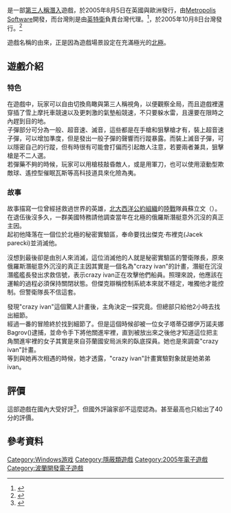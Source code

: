 {{NoteTA
| G1=Games
}}
{{Infobox VG
| title = 曙光特攻
| english = Soldier Elite
| english2 = Aurora Watching
| image = 曙光特攻.jpg
| developer = [[Metropolis_Software|Metropolis Software]]
| publisher = {{vgr|TW|[[英特衛|英特衛]]}}
| engine = [[RenderWare|RenderWare]]
| released = '''Microsoft Windows'''{{Vgrelease|EU|2005年8月5日|TW|2005年10月8日}}
| genre = [[第三人稱射擊|第三人稱]][[隱蔽類遊戲|潛入]]
| modes = [[單人遊戲|單人遊戲]]
| platforms = [[Microsoft_Windows|Microsoft Windows]]
|designer = Adrian Moore, Mark Webley, Oliver Purkiss, James Brown, Peter Molyneux, Andrzej Zamoski, Ben Huskins, Stephen Hood, amongst others.
}}

{{vgname|曙光特攻|en=Aurora Watching|eu=Soldier Elite|na=Aurora Watching|cn=守望极光|tw=曙光特攻}}是一部[[第三人稱射擊|第三人稱]][[隱蔽類遊戲|潛入]]遊戲，於2005年8月5日在英國與歐洲發行，由[[Metropolis_Software|Metropolis Software]]開發，而台灣則是由[[英特衛|英特衛]]負責台灣代理。<ref>{{Cite web| url= http://gnn.gamer.com.tw/5/20735.html| title= 匿蹤遊戲《Aurora Watching》第三季推出繁體中文版| accessdate= 2005-07-30| author= GNN 記者 小賢| authorlink= | work= [[巴哈姆特|巴哈姆特]]| archive-date= 2005-12-10| archive-url= https://web.archive.org/web/20051210195918/http://gnn.gamer.com.tw/5/20735.html| dead-url= no}}</ref>，於2005年10月8日台灣發行。<ref>{{Cite web| url= http://gnn.gamer.com.tw/1/21431.html| title= 《曙光特攻》中文版 10 月 8 日上市| accessdate= 2005-10-06| author= GNN 記者 小賢| work= [[巴哈姆特|巴哈姆特]]| archive-date= 2005-12-10| archive-url= https://web.archive.org/web/20051210212554/http://gnn.gamer.com.tw/1/21431.html| dead-url= no}}</ref>

遊戲名稱的由來，正是因為遊戲場景設定在充滿極光的[[北極|北極]]。

== 遊戲介紹 ==

=== 特色 ===

在遊戲中，玩家可以自由切換鳥瞰與第三人稱視角，以便觀察全局，而且遊戲裡還穿插了雪上摩托車競速以及更刺激的氣墊船競速，不只要躲水雷，且還要在限時之內趕到目的地。<br>
子彈部分可分為一般、超音速、滅音，這些都是在手槍和狙擊槍才有，裝上超音速子彈，可以增加準度，但是發出一般子彈的聲響而行蹤暴露。而裝上滅音子彈，可以隱密自己的行蹤，但有時很有可能會打偏而引起敵人注意，若要兩者兼具，狙擊槍是不二人選。<br>
若彈藥不夠的時候，玩家可以用槍枝敲昏敵人，或是用軍刀，也可以使用滾動型欺敵球、遙控型催眠瓦斯等高科技道具來化險為夷。

=== 故事 ===

故事描寫一位曾經拯救過世界的英雄，[[北大西洋公約組織|北大西洋公約組織]]的[[陸戰|陸戰]]隊員蘇立文（{{lang|en|Sullivan}}）。在退伍後沒多久，一群美國特務請他調查當年在北極的俄羅斯潛艇意外沉沒的真正主因。<br>

起初他降落在一個位於北極的秘密實驗區，奉命要找出傑克·布裡克(Jacek parecki)並消滅他。

沒想到最後卻是由別人來消滅，這位消滅他的人就是秘密實驗區的警衛隊長，原來俄羅斯潛艇意外沉沒的真正主因其實是一個名為"crazy ivan"的計畫，潛艇在沉沒潛艦艦長發出求救信號，表示crazy ivan正在攻擊他們船員。照理來說，他應該在運輸的過程必須保持關閉狀態。但傑克辯稱控制系統本來就不穩定，唯獨他才能控制。但警衛隊長不信這套。

發現"crazy ivan"這個驚人計畫後，主角決定一探究竟。但總部只給他2小時去找出細節。<br>
經過一番的冒險終於找到細節了。但是這個時候卻被一位女子塔蒂亞娜伊万諾夫娜 Bagrov({{lang|en|Tatiana ivanovna Bagrov}})逮捕，並命令手下將他關進牢裡，直到被放出來之後他才知道這位把主角關進牢裡的女子其實是來自芬蘭國安局派來的臥底探員。她也是來調查"crazy ivan"計畫。<br>
等到與她再次相遇的時候，她才透露，"crazy ivan"計畫實驗對象就是她弟弟ivan。

== 評價 ==

{{VG Reviews
| title =
| MC = 40<ref>{{Cite web |url=http://www.metacritic.com/game/pc/soldier-elite |title=Soldier Elite for PC Reviews, Ratings, Credits, and More at Metacritic |accessdate=2011-07-18 |archive-date=2010-11-18 |archive-url=https://web.archive.org/web/20101118020928/http://www.metacritic.com/game/pc/soldier-elite |dead-url=no }}</ref>
| GSpot = 4.6 out of 10<ref>{{Cite web| url= http://www.gamespot.com/pc/action/aurorawatching/news/6121074/aurora-watching-hands-on?sid=6121074&mode=previews
| title= Aurora Watching Hands-On - PC Previews at GameSpot| accessdate= Mar 25, 2005| author= Jason Ocampo| authorlink= | work= [[GameSpot|GameSpot]]}}</ref>
| IGN = 4 out of 10<ref>{{Cite web| url= http://pc.ign.com/articles/715/715432p1.html| title= Soldier Elite Review - PC Review at IGN| accessdate= June 28, 2006| author= Tom McNamara| authorlink= | work= [[IGN|IGN]]| archive-date= 2009-12-01| archive-url= https://web.archive.org/web/20091201032950/http://pc.ign.com/articles/715/715432p1.html| dead-url= no}}</ref>
| EuroG = 3 out of 10<ref>{{Cite web| url= http://www.eurogamer.net/articles/r_aurorawatching_pc| title= Aurora Watching Review - PC - Page 1 | Eurogamer.net| accessdate= 12/07/2005| author= Tom Bramwell| authorlink= | work= Eurogamer| archive-date= 2010-11-21| archive-url= https://web.archive.org/web/20101121095015/http://www.eurogamer.net/articles/r_aurorawatching_pc| dead-url= no}}</ref>
| rev2 = Strategy Informer
| rev2Score = 4.1 out of 10<ref>{{Cite web| url= http://www.strategyinformer.com/pc/aurorawatchinggorkyzero/review.html| title= Soldier Elite PC Review, Soldier Elite Player Reviews| accessdate= | author= Evangeline Grace Agujo| authorlink= | work= Strategy Informer| archive-url= https://web.archive.org/web/20081205043701/http://www.strategyinformer.com/pc/aurorawatchinggorkyzero/review.html| archive-date= 2008-12-05| dead-url= yes}}</ref>
| rev3 = Computer and Video Games
| rev3Score = 4.6 out of 10<ref>{{Cite web| url= http://www.computerandvideogames.com/122950/reviews/aurora-watching-review/| title= PC Review: Aurora Watching Review - ComputerAndVideoGames.com| accessdate=2005-08-05| author= | authorlink= | work= Computer and Video Games| archive-date= 2013-06-26| archive-url= https://web.archive.org/web/20130626030559/http://www.computerandvideogames.com/122950/reviews/aurora-watching-review/| dead-url= no}}</ref>
}}
這部遊戲在國內大受好評<ref>{{Cite web |url=http://forum.gamer.com.tw/C.php?page=1&bsn=09280&snA=6 |title=存档副本 |accessdate=2013-04-24 |archive-date=2016-03-04 |archive-url=https://web.archive.org/web/20160304061910/http://forum.gamer.com.tw/C.php?page=1&bsn=09280&snA=6 |dead-url=no }}</ref>，但國外評論家卻不這麼認為。甚至最高也只給出了40分的評價。

== 參考資料 ==
{{reflist}}

{{DEFAULTSORT:Soldier Elite}}
[[Category:Windows游戏|Category:Windows游戏]]
[[Category:隱蔽類遊戲|Category:隱蔽類遊戲]]
[[Category:2005年電子遊戲|Category:2005年電子遊戲]]
[[Category:波蘭開發電子遊戲|Category:波蘭開發電子遊戲]]